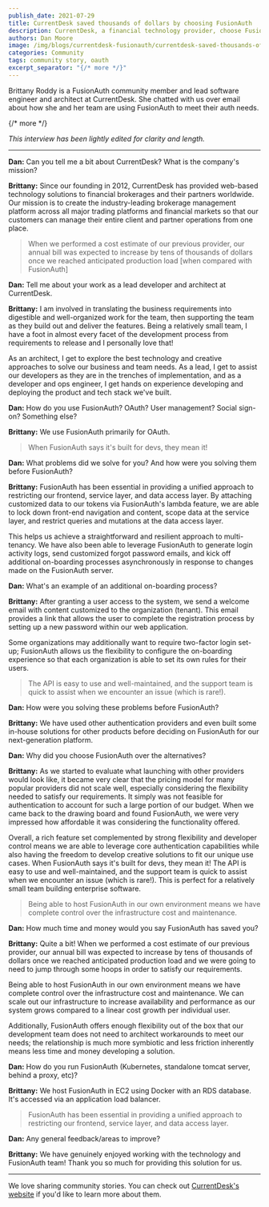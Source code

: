 ```yaml
---
publish_date: 2021-07-29 
title: CurrentDesk saved thousands of dollars by choosing FusionAuth
description: CurrentDesk, a financial technology provider, choose FusionAuth for affordability, flexibility and developer friendliness.
authors: Dan Moore
image: /img/blogs/currentdesk-fusionauth/currentdesk-saved-thousands-of-dollars-by-choosing-fusionauth-header-image.png
categories: Community
tags: community story, oauth
excerpt_separator: "{/* more */}"
---
```


Brittany Roddy is a FusionAuth community member and lead software engineer and architect at CurrentDesk. She chatted with us over email about how she and her team are using FusionAuth to meet their auth needs. 

{/* more */}

*This interview has been lightly edited for clarity and length.*

-------

**Dan:** Can you tell me a bit about CurrentDesk? What is the company's mission?

**Brittany:** Since our founding in 2012, CurrentDesk has provided web-based technology solutions to financial brokerages and their partners worldwide. Our mission is to create the industry-leading brokerage management platform across all major trading platforms and financial markets so that our customers can manage their entire client and partner operations from one place.

> When we performed a cost estimate of our previous provider, our annual bill was expected to increase by tens of thousands of dollars once we reached anticipated production load [when compared with FusionAuth]

**Dan:** Tell me about your work as a lead developer and architect at CurrentDesk. 

**Brittany:** I am involved in translating the business requirements into digestible and well-organized work for the team, then supporting the team as they build out and deliver the features. Being a relatively small team, I have a foot in almost every facet of the development process from requirements to release and I personally love that! 

As an architect, I get to explore the best technology and creative approaches to solve our business and team needs. As a lead, I get to assist our developers as they are in the trenches of implementation, and as a developer and ops engineer, I get hands on experience developing and deploying the product and tech stack we've built.

**Dan:** How do you use FusionAuth? OAuth? User management? Social sign-on? Something else?
        
**Brittany:** We use FusionAuth primarily for OAuth.

> When FusionAuth says it's built for devs, they mean it! 

**Dan:** What problems did we solve for you? And how were you solving them before FusionAuth?

**Brittany:** FusionAuth has been essential in providing a unified approach to restricting our frontend, service layer, and data access layer. By attaching customized data to our tokens via FusionAuth's lambda feature, we are able to lock down front-end navigation and content, scope data at the service layer, and restrict queries and mutations at the data access layer. 

This helps us achieve a straightforward and resilient approach to multi-tenancy. We have also been able to leverage FusionAuth to generate login activity logs, send customized forgot password emails, and kick off additional on-boarding processes asynchronously in response to changes made on the FusionAuth server.

**Dan:** What's an example of an additional on-boarding process?

**Brittany:** After granting a user access to the system, we send a welcome email with content customized to the organization (tenant). This email provides a link that allows the user to complete the registration process by setting up a new password within our web application. 

Some organizations may additionally want to require two-factor login set-up; FusionAuth allows us the flexibility to configure the on-boarding experience so that each organization is able to set its own rules for their users.

> The API is easy to use and well-maintained, and the support team is quick to assist when we encounter an issue (which is rare!).

**Dan:** How were you solving these problems before FusionAuth?

**Brittany:** We have used other authentication providers and even built some in-house solutions for other products before deciding on FusionAuth for our next-generation platform.

**Dan:** Why did you choose FusionAuth over the alternatives?

**Brittany:** As we started to evaluate what launching with other providers would look like, it became very clear that the pricing model for many popular providers did not scale well, especially considering the flexibility needed to satisfy our requirements. It simply was not feasible for authentication to account for such a large portion of our budget. When we came back to the drawing board and found FusionAuth, we were very impressed how affordable it was considering the functionality offered. 

Overall, a rich feature set complemented by strong flexibility and developer control means we are able to leverage core authentication capabilities while also having the freedom to develop creative solutions to fit our unique use cases. When FusionAuth says it's built for devs, they mean it! The API is easy to use and well-maintained, and the support team is quick to assist when we encounter an issue (which is rare!). This is perfect for a relatively small team building enterprise software. 

> Being able to host FusionAuth in our own environment means we have complete control over the infrastructure cost and maintenance.

**Dan:** How much time and money would you say FusionAuth has saved you?

**Brittany:** Quite a bit! When we performed a cost estimate of our previous provider, our annual bill was expected to increase by tens of thousands of dollars once we reached anticipated production load and we were going to need to jump through some hoops in order to satisfy our requirements. 

Being able to host FusionAuth in our own environment means we have complete control over the infrastructure cost and maintenance. We can scale out our infrastructure to increase availability and performance as our system grows compared to a linear cost growth per individual user. 

Additionally, FusionAuth offers enough flexibility out of the box that our development team does not need to architect workarounds to meet our needs; the relationship is much more symbiotic and less friction inherently means less time and money developing a solution. 

**Dan:** How do you run FusionAuth (Kubernetes, standalone tomcat server, behind a proxy, etc)?
        
**Brittany:** We host FusionAuth in EC2 using Docker with an RDS database. It's accessed via an application load balancer.

> FusionAuth has been essential in providing a unified approach to restricting our frontend, service layer, and data access layer.

**Dan:** Any general feedback/areas to improve?

**Brittany:** We have genuinely enjoyed working with the technology and FusionAuth team! Thank you so much for providing this solution for us. 

-------

We love sharing community stories. You can check out [CurrentDesk's website](https://currentdesk.com/) if you'd like to learn more about them.
